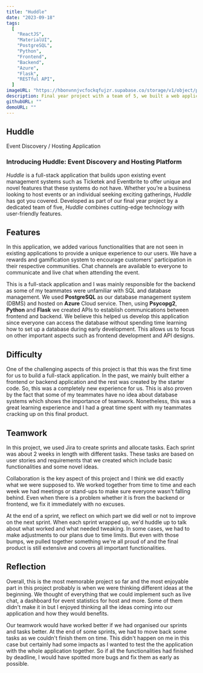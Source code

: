 ```yaml
---
title: "Huddle"
date: "2023-09-18"
tags:
  [
    "ReactJS",
    "MaterialUI",
    "PostgreSQL",
    "Python",
    "Frontend",
    "Backend",
    "Azure",
    "Flask",
    "RESTful API",
  ]
imageURL: "https://hbonvnnjvcfockqfujzr.supabase.co/storage/v1/object/public/Huddle/main.png"
description: Final year project with a team of 5, we built a web application that allows users to create and join events. It was built using ReactJS and MaterialUI for frontend. For backend, we used PostgreSQL, Python, Flask, and Azure.
githubURL: ""
demoURL: ""
---
```


## Huddle

Event Discovery / Hosting Application

### Introducing Huddle: Event Discovery and Hosting Platform

_Huddle_ is a full-stack application that builds upon existing event management systems such as Ticketek and Eventbrite to offer unique and novel features that these systems do not have. Whether you’re a business looking to host events or an individual seeking exciting gatherings, _Huddle_ has got you covered. Developed as part of our final year project by a dedicated team of five, _Huddle_ combines cutting-edge technology with user-friendly features.

## Features

In this application, we added various functionalities that are not seen in existing applications to provide a unique experience to our users. We have a rewards and gamification system to encourage customers' participation in their respective communities. Chat channels are available to everyone to communicate and live chat when attending the event.

This is a full-stack application and I was mainly responsible for the backend as some of my teammates were unfamiliar with SQL and database management. We used **PostgreSQL** as our database management system (DBMS) and hosted on **Azure** Cloud service. Then, using **Psycopg2**, **Python** and **Flask** we created APIs to establish communications between frontend and backend. We believe this helped us develop this application since everyone can access the database without spending time learning how to set up a database during early development. This allows us to focus on other important aspects such as frontend development and API designs.

## Difficulty

One of the challenging aspects of this project is that this was the first time for us to build a full-stack application. In the past, we mainly built either a frontend or backend application and the rest was created by the starter code. So, this was a completely new experience for us. This is also proven by the fact that some of my teammates have no idea about database systems which shows the importance of teamwork. Nonetheless, this was a great learning experience and I had a great time spent with my teammates cracking up on this final product.

## Teamwork

In this project, we used Jira to create sprints and allocate tasks. Each sprint was about 2 weeks in length with different tasks. These tasks are based on user stories and requirements that we created which include basic functionalities and some novel ideas.

<CustomImage
  src='https://hbonvnnjvcfockqfujzr.supabase.co/storage/v1/object/public/Other/Screenshot%202024-03-06%20134511.png'
  alt='Sprint Tasks'
/>

Collaboration is the key aspect of this project and I think we did exactly what we were supposed to. We worked together from time to time and each week we had meetings or stand-ups to make sure everyone wasn't falling behind. Even when there is a problem whether it is from the backend or frontend, we fix it immediately with no excuses.

At the end of a sprint, we reflect on which part we did well or not to improve on the next sprint. When each sprint wrapped up, we'd huddle up to talk about what worked and what needed tweaking. In some cases, we had to make adjustments to our plans due to time limits. But even with those bumps, we pulled together something we're all proud of and the final product is still extensive and covers all important functionalities.

## Reflection

Overall, this is the most memorable project so far and the most enjoyable part in this project probably is when we were thinking different ideas at the beginning. We thought of everything that we could implement such as live chat, a dashboard for event statistics for host and more. Some of them didn't make it in but I enjoyed thinking all the ideas coming into our application and how they would benefits.

Our teamwork would have worked better if we had organised our sprints and tasks better. At the end of some sprints, we had to move back some tasks as we couldn't finish them on time. This didn't happen on me in this case but certainly had some impacts as I wanted to test the the application with the whole application together. So if all the functionalities had finished by deadline, I would have spotted more bugs and fix them as early as possible.
